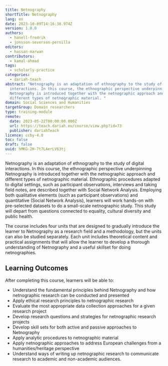 ```yaml
---
title: Netnography
shortTitle: Netnography
lang: en
date: 2023-10-09T14:16:38.974Z
version: 1.0.0
authors:
  - hanell-fredrik
  - jonsson-severson-pernilla
editors:
  - hassan-marwan
contributors:
  - kamal-ahmad
tags:
  - scholarly-practice
categories:
  - dariah-teach
abstract: "Netnography is an adaptation of ethnography to the study of digital
  interactions. In this course, the ethnographic perspective underpinning
  Netnography is introduced together with the netnographic approach and
  different types of netnographic material. "
domain: Social Sciences and Humanities
targetGroup: Domain researchers
type: training-module
remote:
  date: 2023-05-22T00:00:00.000Z
  url: https://teach.dariah.eu/course/view.php?id=73
  publisher: dariahTeach
licence: ccby-4.0
toc: false
draft: false
uuid: hMKG-2H-7t7LAerLV63tj
---
```


Netnography is an adaptation of ethnography to the study of digital interactions. In this course, the ethnographic perspective underpinning Netnography is introduced together with the netnographic approach and different types of netnographic material. Ethnographic procedures adapted to digital settings, such as participant observations, interviews and taking field notes, are described together with Social Network Analysis. Employing both qualitative elements (such as participant observations) and quantitative (Social Network Analysis), learners will work hands-on with pre-selected datasets to do a small-scale netnographic study. This study will depart from questions connected to equality, cultural diversity and public health.

The course includes four units that are designed to gradually introduce the learner to Netnography as a research field and a methodology, but the units can also be studied separately. Each unit includes theoretical content and practical assignments that will allow the learner to develop a thorough understanding of Netnography and a useful skillset for doing netnographies.

## L﻿earning Outcomes

A﻿fter completing this course, learners will be able to:

* Understand the fundamental principles behind Netnography and how netnographic research can be conducted and presented
* Apply ethical research principles to netnographic research
* Evaluate the most appropriate data collection approaches for a given research project
* Develop research questions and strategies for netnographic research projects
* Develop skill sets for both active and passive approaches to Netnography
* Apply analytic procedures to netnographic material
* Apply netnographic approaches to address European challenges from a humanities/heritage perspective
* Understand ways of writing up netnographic research to communicate research to academic and non-academic audiences.

<ExternalResource title="Interested in learning more?" subtitle="Check out &#x22;Netnography&#x22;" url="https://teach.dariah.eu/course/view.php?id=73" />
